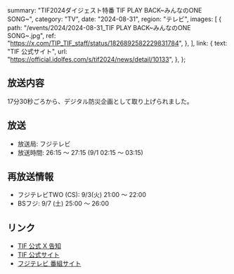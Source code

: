   summary: "TIF2024ダイジェスト特番 TIF PLAY BACK~みんなのONE SONG~",
  category: "TV",
  date: "2024-08-31",
  region: "テレビ",
  images: [
    {
      path: "/events/2024/2024-08-31_TIF PLAY BACK~みんなのONE SONG~.jpg",
      ref: "https://x.com/TIP_TIF_staff/status/1826892582229831784",
    },
  ],
  link: {
    text: "TIF 公式サイト",
    url: "https://official.idolfes.com/s/tif2024/news/detail/10133",
  },
};

## 放送内容

17分30秒ごろから、デジタル防災企画として取り上げられました。

## 放送

- 放送局: フジテレビ
- 放送時間: 26:15 〜 27:15 (9/1 02:15 〜 03:15)

## 再放送情報

- フジテレビTWO (CS): 9/3(火) 21:00 〜 22:00
- BSフジ: 9/7 (土) 25:00 〜 26:00

## リンク

- [TIF 公式 X 告知](https://x.com/TIP_TIF_staff/status/1826892582229831784)
- [TIF 公式サイト](https://official.idolfes.com/s/tif2024/news/detail/10133)
- [フジテレビ 番組サイト](https://www.fujitv.co.jp/tif_playback/)
